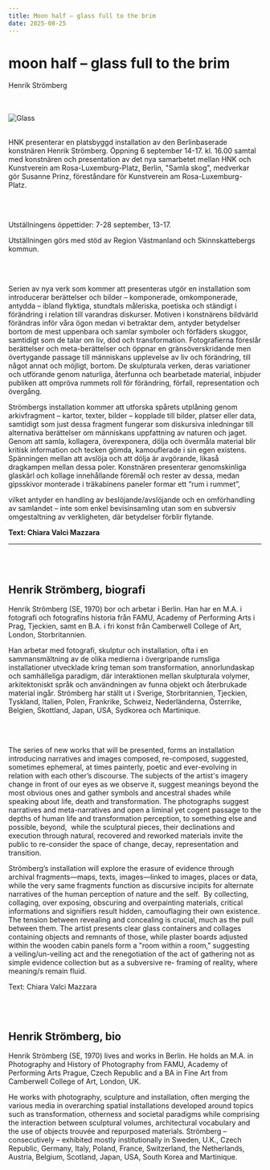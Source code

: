 ```yaml
---
title: Moon half – glass full to the brim
date: 2025-08-25
---
```


# moon half – glass full to the brim
Henrik Strömberg

<br/><br/>
![Glass](/img/glass-full-to-the-brim.jpeg)
<br/><br/>

HNK presenterar en platsbyggd installation av den Berlinbaserade konstnären Henrik
Strömberg. Öppning 6 september 14-17. kl. 16.00 samtal med konstnären och presentation av
det nya samarbetet mellan HNK och Kunstverein am Rosa-Luxemburg-Platz, Berlin, &quot;Samla
skog&quot;, medverkar gör Susanne Prinz, föreståndare för Kunstverein am Rosa-Luxemburg-
Platz.

<br/><br/>

Utställningens öppettider: 7-28 september, 13-17.

Utställningen görs med stöd av Region Västmanland och Skinnskattebergs kommun.

<br/><br/>

Serien av nya verk som kommer att presenteras utgör en installation som introducerar
berättelser och bilder – komponerade, omkomponerade, antydda – ibland flyktiga, stundtals
måleriska, poetiska och ständigt i förändring i relation till varandras diskurser. Motiven i
konstnärens bildvärld förändras inför våra ögon medan vi betraktar dem, antyder betydelser
bortom de mest uppenbara och samlar symboler och förfäders skuggor, samtidigt som de talar
om liv, död och transformation. Fotografierna föreslår berättelser och meta-berättelser och
öppnar en gränsöverskridande men övertygande passage till människans upplevelse av liv
och förändring, till något annat och möjligt, bortom. De skulpturala verken, deras variationer
och utförande genom naturliga, återfunna och bearbetade material, inbjuder publiken att
ompröva rummets roll för förändring, förfall, representation och övergång.

Strömbergs installation kommer att utforska spårets utplåning genom arkivfragment – kartor,
texter, bilder – kopplade till bilder, platser eller data, samtidigt som just dessa fragment
fungerar som diskursiva inledningar till alternativa berättelser om människans uppfattning av
naturen och jaget. Genom att samla, kollagera, överexponera, dölja och övermåla material
blir kritisk information och tecken gömda, kamouflerade i sin egen existens. Spänningen
mellan att avslöja och att dölja är avgörande, likaså dragkampen mellan dessa poler.
Konstnären presenterar genomskinliga glaskärl och kollage innehållande föremål och rester
av dessa, medan gipsskivor monterade i träkabinens paneler formar ett ”rum i rummet”,

vilket antyder en handling av beslöjande/avslöjande och en omförhandling av samlandet –
inte som enkel bevisinsamling utan som en subversiv omgestaltning av verkligheten, där
betydelser förblir flytande.

**Text: Chiara Valci Mazzara**

___

<br/><br/>

## Henrik Strömberg, biografi

Henrik Strömberg (SE, 1970) bor och arbetar i Berlin. Han har en M.A. i fotografi och
fotografins historia från FAMU, Academy of Performing Arts i Prag, Tjeckien, samt en B.A.
i fri konst från Camberwell College of Art, London, Storbritannien.

Han arbetar med fotografi, skulptur och installation, ofta i en sammansmältning av de olika
medierna i övergripande rumsliga installationer utvecklade kring teman som transformation,
annorlundaskap och samhälleliga paradigm, där interaktionen mellan skulpturala volymer,
arkitektoniskt språk och användningen av funna objekt och återbrukade material ingår.
Strömberg har ställt ut i Sverige, Storbritannien, Tjeckien, Tyskland, Italien, Polen,
Frankrike, Schweiz, Nederländerna, Österrike, Belgien, Skottland, Japan, USA, Sydkorea och
Martinique.

<br/><br/>

The series of new works that will be presented, forms an installation introducing
narratives and images composed, re-composed, suggested, sometimes ephemeral,
at times painterly, poetic and ever-evolving in relation with each other’s discourse.
The subjects of the artist&#39;s imagery change in front of our eyes as we observe it,
suggest meanings beyond the most obvious ones and gather symbols and ancestral
shades while speaking about life, death and transformation. The photographs
suggest narratives and meta-narratives and open a liminal yet cogent passage to the
depths of human life and transformation perception, to something else and possible,
beyond,  while the sculptural pieces, their declinations and execution through
natural, recovered and reworked materials invite the public to re-consider the space
of change, decay, representation and transition.

Strömberg’s installation will explore the erasure of evidence through archival
fragments—maps, texts, images—linked to images, places or data, while the very
same fragments function as discursive incipits for alternate narratives of the human
perception of nature and the self. 
By collecting, collaging, over exposing, obscuring and overpainting materials, critical
informations and signifiers result hidden, camouflaging their own existence. The
tension between revealing and concealing is crucial, much as the pull between them.
The artist presents clear glass containers and collages containing objects and
remnants of those, while plaster boards adjusted within the wooden cabin panels
form a &quot;room within a room,&quot; suggesting a veiling/un-veiling act and the renegotiation
of the act of gathering not as simple evidence collection but as a subversive re-
framing of reality, where meaning/s remain fluid.

Text: Chiara Valci Mazzara

<br/><br/>

## Henrik Strömberg, bio

Henrik Strömberg (SE, 1970) lives and works in Berlin. He holds an M.A. in
Photography and History of Photography from FAMU, Academy of Performing Arts
Prague, Czech Republic and a BA in Fine Art from Camberwell College of Art,
London, UK.

He works with photography, sculpture and installation, often merging the various
media in overarching spatial installations developed around topics such as transformation, otherness and societal paradigms while comprising the interaction
between sculptural volumes, architectural vocabulary and the use of objects trouvée
and repurposed materials. Strömberg – consecutively – exhibited mostly
institutionally in Sweden, U.K., Czech Republic, Germany, Italy, Poland, France,
Switzerland, the Netherlands, Austria, Belgium, Scotland, Japan, USA, South Korea
and Martinique.